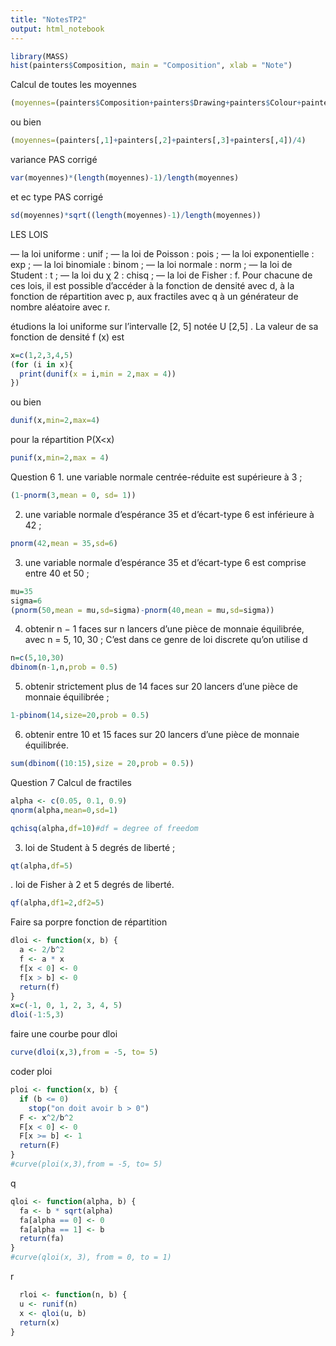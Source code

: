 ```yaml
---
title: "NotesTP2"
output: html_notebook
---
```


```r
library(MASS)
hist(painters$Composition, main = "Composition", xlab = "Note")
```

Calcul de toutes les moyennes

```r
(moyennes=(painters$Composition+painters$Drawing+painters$Colour+painters$Expression)/4)
```
ou bien
```r
(moyennes=(painters[,1]+painters[,2]+painters[,3]+painters[,4])/4)
```

variance  PAS corrigé
```r
var(moyennes)*(length(moyennes)-1)/length(moyennes)
```
et ec type PAS corrigé
```r
sd(moyennes)*sqrt((length(moyennes)-1)/length(moyennes))
```

LES LOIS

— la loi uniforme : unif ;
— la loi de Poisson : pois ;
— la loi exponentielle : exp ;
— la loi binomiale : binom ;
— la loi normale : norm ;
— la loi de Student : t ;
— la loi du χ 2 : chisq ;
— la loi de Fisher : f.
Pour chacune de ces lois, il est possible d’accéder 
à la fonction de densité avec d,
à la fonction de répartition avec p,
aux fractiles avec q
à un générateur de nombre aléatoire avec r.

étudions la loi uniforme sur l’intervalle [2, 5] notée U [2,5] .
La valeur de sa fonction de densité f (x) est

```r
x=c(1,2,3,4,5)
(for (i in x){
  print(dunif(x = i,min = 2,max = 4))
})
```

ou bien
```r
dunif(x,min=2,max=4)
```

pour la répartition
P(X<x)
```r
punif(x,min=2,max = 4)
```

Question 6
1. une variable normale centrée-réduite est supérieure à 3 ;
```r
(1-pnorm(3,mean = 0, sd= 1))
```
2. une variable normale d’espérance 35 et d’écart-type 6 est inférieure à 42 ;
```r
pnorm(42,mean = 35,sd=6)
```
3. une variable normale d’espérance 35 et d’écart-type 6 est comprise entre 40 et 50 ;
```r
mu=35
sigma=6
(pnorm(50,mean = mu,sd=sigma)-pnorm(40,mean = mu,sd=sigma))
```

4. obtenir n − 1 faces sur n lancers d’une pièce de monnaie équilibrée, avec n = 5, 10, 30 ;
C'est dans ce genre de loi discrete qu'on utilise d
```r
n=c(5,10,30)
dbinom(n-1,n,prob = 0.5)
```

5. obtenir strictement plus de 14 faces sur 20 lancers d’une pièce de monnaie équilibrée ;
```r
1-pbinom(14,size=20,prob = 0.5)
```

6. obtenir entre 10 et 15 faces sur 20 lancers d’une pièce de monnaie équilibrée.
```r
sum(dbinom((10:15),size = 20,prob = 0.5))
```

Question 7 
Calcul de fractiles

```r
alpha <- c(0.05, 0.1, 0.9)
qnorm(alpha,mean=0,sd=1)
```
```r
qchisq(alpha,df=10)#df = degree of freedom
```

3. loi de Student à 5 degrés de liberté ;
```r
qt(alpha,df=5)
```

. loi de Fisher à 2 et 5 degrés de liberté.
```r
qf(alpha,df1=2,df2=5)
```

Faire sa porpre fonction de répartition
```r
dloi <- function(x, b) {
  a <- 2/b^2
  f <- a * x
  f[x < 0] <- 0
  f[x > b] <- 0
  return(f)
}
x=c(-1, 0, 1, 2, 3, 4, 5)
dloi(-1:5,3)
```

faire une courbe pour dloi
```r
curve(dloi(x,3),from = -5, to= 5)
```

coder ploi
```r
ploi <- function(x, b) {
  if (b <= 0)
    stop("on doit avoir b > 0")
  F <- x^2/b^2
  F[x < 0] <- 0
  F[x >= b] <- 1
  return(F)
}
#curve(ploi(x,3),from = -5, to= 5)
```

q
```r
qloi <- function(alpha, b) {
  fa <- b * sqrt(alpha)
  fa[alpha == 0] <- 0
  fa[alpha == 1] <- b
  return(fa)
}
#curve(qloi(x, 3), from = 0, to = 1)
```

r
```r
  rloi <- function(n, b) {
  u <- runif(n)
  x <- qloi(u, b)
  return(x)
}
```

